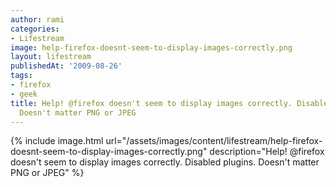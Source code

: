 ```yaml
---
author: rami
categories:
- Lifestream
image: help-firefox-doesnt-seem-to-display-images-correctly.png
layout: lifestream
publishedAt: '2009-08-26'
tags:
- firefox
- geek
title: Help! @firefox doesn't seem to display images correctly. Disabled plugins.
  Doesn't matter PNG or JPEG
---
```


{% include image.html url="/assets/images/content/lifestream/help-firefox-doesnt-seem-to-display-images-correctly.png" description="Help! @firefox doesn't seem to display images correctly. Disabled plugins. Doesn't matter PNG or JPEG" %}